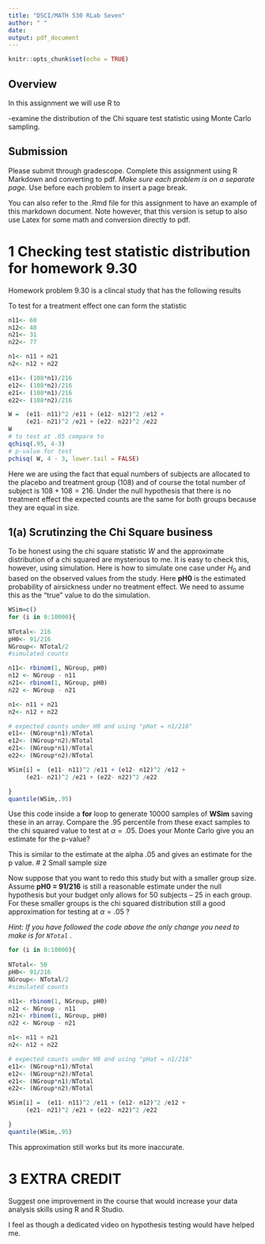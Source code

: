 ---
title: "DSCI/MATH 530 RLab Seven"
author: " "
date: 
output: pdf_document
---

```{r setup, include=FALSE}
knitr::opts_chunk$set(echo = TRUE)
```

## Overview
In this assignment we will use R to

-examine the distribution of the Chi square test statistic using Monte Carlo sampling. 


## Submission 
Please submit through gradescope. Complete this assignment using R Markdown and converting to pdf.  *Make sure each problem is on a separate page.*
Use  \verb+\newpage+  before each problem to insert a page break.

You can also refer to the .Rmd file for this assignment to have
an example of this markdown document. Note however, that this
version is setup to also use Latex for some math and conversion
directly to pdf. 

\newpage
# 1 Checking test statistic distribution for homework 9.30 
Homework problem 9.30  is a clincal study that has the following results

\begin{tabular}{c|c|c|c}
 
  &  airsick& not airsick & Total  \\
 \hline
Placebo & 60 & 48&  108 \\
Treatment & 31& 77& 108 \\
\hline
Totals &  91 & 125 & 216 
\end{tabular}

To test for a treatment effect one can form the statistic
```{r}
n11<- 60
n12<- 48
n21<- 31
n22<- 77

n1<- n11 + n21
n2<- n12 + n22

e11<- (108*n1)/216
e12<- (108*n2)/216
e21<- (108*n1)/216
e22<- (108*n2)/216

W =  (e11- n11)^2 /e11 + (e12- n12)^2 /e12 +
     (e21- n21)^2 /e21 + (e22- n22)^2 /e22 
W
# to test at .05 compare to 
qchisq(.95, 4-3)
# p-value for test
pchisq( W, 4 - 3, lower.tail = FALSE)
```

Here we are using the fact that equal numbers of subjects are allocated to the placebo and treatment group (108) and of course the total number of subject is
$108 +108 = 216$. Under the null hypothesis that there is no treatment effect the expected counts are the same for both groups because they are equal in size. 

## 1(a) Scrutinzing the Chi Square business
To be honest using the chi square statistic $W$ and the approximate distribution 
of a chi squared are mysterious to me. It is easy to check this, however,  using simulation. 
Here is how to simulate one case under $H_0$ and based on the observed values from the study. Here **pH0** is the estimated probability of 
airsickness under no treatment effect. We need to assume this as the "true" value to do
the simulation.

```{r}
WSim=c()
for (i in 0:10000){
  
NTotal<- 216
pH0<- 91/216
NGroup<- NTotal/2
#simulated counts

n11<- rbinom(1, NGroup, pH0)
n12 <- NGroup - n11
n21<- rbinom(1, NGroup, pH0)
n22 <- NGroup - n21

n1<- n11 + n21
n2<- n12 + n22

# expected counts under H0 and using "pHat = n1/216"
e11<- (NGroup*n1)/NTotal
e12<- (NGroup*n2)/NTotal
e21<- (NGroup*n1)/NTotal
e22<- (NGroup*n2)/NTotal

WSim[i] =  (e11- n11)^2 /e11 + (e12- n12)^2 /e12 +
     (e21- n21)^2 /e21 + (e22- n22)^2 /e22 

}
quantile(WSim,.95)
```  

Use this code inside a **for** loop to generate 10000 samples of **WSim** 
saving these in an array.  Compare the .95 percentile from these
exact samples to the chi squared value to test at $\alpha =.05$. 
Does your Monte Carlo give you an estimate for the p-value?

This is similar to the estimate at the alpha .05 and gives an estimate for the p value. 
\newpage
# 2 Small sample size 

Now suppose that you want to redo this study but with a smaller group size. 
Assume **pH0 = 91/216** is still a reasonable estimate under the null hypothesis
but your budget only allows for 50 subjects -- 25 in each group. 
For these smaller groups is the chi squared distribution still a good approximation
for testing at  $\alpha= .05$ ? 

*Hint: If you have followed the code above the only change you need 
to make is for ```NTotal``` *. 
```{r}
for (i in 0:10000){
  
NTotal<- 50
pH0<- 91/216
NGroup<- NTotal/2
#simulated counts

n11<- rbinom(1, NGroup, pH0)
n12 <- NGroup - n11
n21<- rbinom(1, NGroup, pH0)
n22 <- NGroup - n21

n1<- n11 + n21
n2<- n12 + n22

# expected counts under H0 and using "pHat = n1/216"
e11<- (NGroup*n1)/NTotal
e12<- (NGroup*n2)/NTotal
e21<- (NGroup*n1)/NTotal
e22<- (NGroup*n2)/NTotal

WSim[i] =  (e11- n11)^2 /e11 + (e12- n12)^2 /e12 +
     (e21- n21)^2 /e21 + (e22- n22)^2 /e22 

}
quantile(WSim,.95)
```  
This approximation still works but its more inaccurate. 

# 3 EXTRA CREDIT
Suggest one improvement in the course that would increase your data analysis skills using R and R Studio. 

I feel as though a dedicated video on hypothesis testing would have helped me. 














